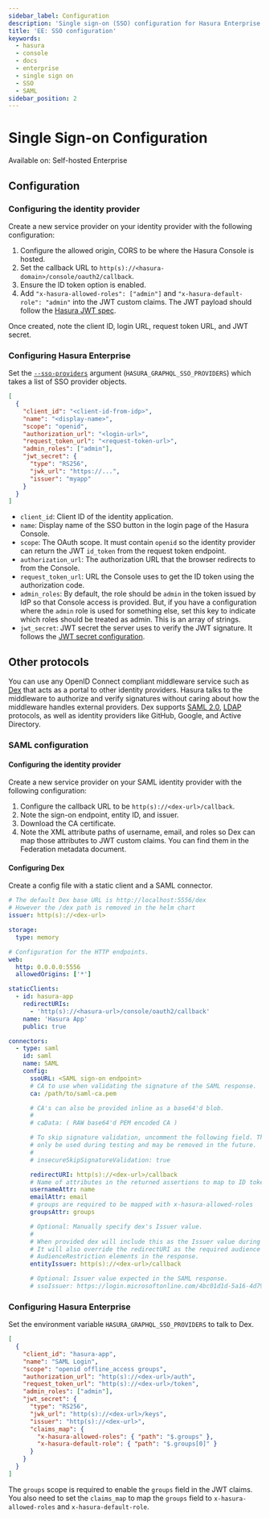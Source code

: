 ```yaml
---
sidebar_label: Configuration
description: 'Single sign-on (SSO) configuration for Hasura Enterprise Edition'
title: 'EE: SSO configuration'
keywords:
  - hasura
  - console
  - docs
  - enterprise
  - single sign on
  - SSO
  - SAML
sidebar_position: 2
---
```



# Single Sign-on Configuration

<div className="badge badge--primary heading-badge">Available on: Self-hosted Enterprise</div>

## Configuration

### Configuring the identity provider

Create a new service provider on your identity provider with the following configuration:

1. Configure the allowed origin, CORS to be where the Hasura Console is hosted.
2. Set the callback URL to `http(s)://<hasura-domain>/console/oauth2/callback`.
3. Ensure the ID token option is enabled.
4. Add `"x-hasura-allowed-roles": ["admin"]` and `"x-hasura-default-role": "admin"` into the JWT custom claims. The JWT
   payload should follow the [Hasura JWT spec](/auth/authentication/jwt.mdx#example-decoded-payload).

Once created, note the client ID, login URL, request token URL, and JWT secret.

### Configuring Hasura Enterprise

Set the [`--sso-providers`](/deployment/graphql-engine-flags/reference.mdx#single-sign-on-providers) argument
(`HASURA_GRAPHQL_SSO_PROVIDERS`) which takes a list of SSO provider objects.

```json
[
  {
    "client_id": "<client-id-from-idp>",
    "name": "<display-name>",
    "scope": "openid",
    "authorization_url": "<login-url>",
    "request_token_url": "<request-token-url>",
    "admin_roles": ["admin"],
    "jwt_secret": {
      "type": "RS256",
      "jwk_url": "https://...",
      "issuer": "myapp"
    }
  }
]
```

- `client_id`: Client ID of the identity application.
- `name`: Display name of the SSO button in the login page of the Hasura Console.
- `scope`: The OAuth scope. It must contain `openid` so the identity provider can return the JWT `id_token` from the
  request token endpoint.
- `authorization_url`: The authorization URL that the browser redirects to from the Console.
- `request_token_url`: URL the Console uses to get the ID token using the authorization code.
- `admin_roles`: By default, the role should be `admin` in the token issued by IdP so that Console access is provided.
  But, if you have a configuration where the `admin` role is used for something else, set this key to indicate which
  roles should be treated as admin. This is an array of strings.
- `jwt_secret`: JWT secret the server uses to verify the JWT signature. It follows the
  [JWT secret configuration](https://hasura.io/docs/latest/auth/authentication/jwt/#configure-hasura-jwt-mode).

## Other protocols

You can use any OpenID Connect compliant middleware service such as [Dex](https://github.com/dexidp/dex) that acts as a
portal to other identity providers. Hasura talks to the middleware to authorize and verify signatures without caring
about how the middleware handles external providers. Dex supports [SAML 2.0](https://dexidp.io/docs/connectors/saml/),
[LDAP](https://dexidp.io/docs/connectors/ldap/) protocols, as well as identity providers like GitHub, Google, and Active
Directory.

### SAML configuration

#### Configuring the identity provider

Create a new service provider on your SAML identity provider with the following configuration:

1. Configure the callback URL to be `http(s)://<dex-url>/callback`.
2. Note the sign-on endpoint, entity ID, and issuer.
3. Download the CA certificate.
4. Note the XML attribute paths of username, email, and roles so Dex can map those attributes to JWT custom claims. You
   can find them in the Federation metadata document.

#### Configuring Dex

Create a config file with a static client and a SAML connector.

```yaml
# The default Dex base URL is http://localhost:5556/dex
# However the /dex path is removed in the helm chart
issuer: http(s)://<dex-url>

storage:
  type: memory

# Configuration for the HTTP endpoints.
web:
  http: 0.0.0.0:5556
  allowedOrigins: ['*']

staticClients:
  - id: hasura-app
    redirectURIs:
      - 'http(s)://<hasura-url>/console/oauth2/callback'
    name: 'Hasura App'
    public: true

connectors:
  - type: saml
    id: saml
    name: SAML
    config:
      ssoURL: <SAML sign-on endpoint>
      # CA to use when validating the signature of the SAML response.
      ca: /path/to/saml-ca.pem

      # CA's can also be provided inline as a base64'd blob.
      #
      # caData: ( RAW base64'd PEM encoded CA )

      # To skip signature validation, uncomment the following field. This should
      # only be used during testing and may be removed in the future.
      #
      # insecureSkipSignatureValidation: true

      redirectURI: http(s)://<dex-url>/callback
      # Name of attributes in the returned assertions to map to ID token claims.
      usernameAttr: name
      emailAttr: email
      # groups are required to be mapped with x-hasura-allowed-roles
      groupsAttr: groups

      # Optional: Manually specify dex's Issuer value.
      #
      # When provided dex will include this as the Issuer value during AuthnRequest.
      # It will also override the redirectURI as the required audience when evaluating
      # AudienceRestriction elements in the response.
      entityIssuer: http(s)://<dex-url>/callback

      # Optional: Issuer value expected in the SAML response.
      # ssoIssuer: https://login.microsoftonline.com/4bc01d1d-5a16-4d79-b651-5a5b592aeb57/v2.0
```

### Configuring Hasura Enterprise

Set the environment variable `HASURA_GRAPHQL_SSO_PROVIDERS` to talk to Dex.

```json
[
  {
    "client_id": "hasura-app",
    "name": "SAML Login",
    "scope": "openid offline_access groups",
    "authorization_url": "http(s)://<dex-url>/auth",
    "request_token_url": "http(s)://<dex-url>/token",
    "admin_roles": ["admin"],
    "jwt_secret": {
      "type": "RS256",
      "jwk_url": "http(s)://<dex-url>/keys",
      "issuer": "http(s)://<dex-url>",
      "claims_map": {
        "x-hasura-allowed-roles": { "path": "$.groups" },
        "x-hasura-default-role": { "path": "$.groups[0]" }
      }
    }
  }
]
```

The `groups` scope is required to enable the `groups` field in the JWT claims. You also need to set the `claims_map` to
map the `groups` field to `x-hasura-allowed-roles` and `x-hasura-default-role`.
